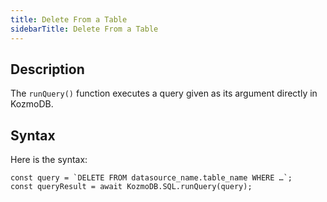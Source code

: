 ```yaml
---
title: Delete From a Table
sidebarTitle: Delete From a Table
---
```


## Description

The `runQuery()` function executes a query given as its argument directly in KozmoDB.

## Syntax

Here is the syntax:

```
const query = `DELETE FROM datasource_name.table_name WHERE …`;
const queryResult = await KozmoDB.SQL.runQuery(query);
```
